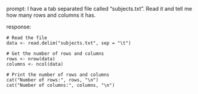 prompt:
I have a tab separated file called "subjects.txt". Read it and tell me how many rows and columns it has. 

response:
```
# Read the file
data <- read.delim("subjects.txt", sep = "\t")

# Get the number of rows and columns
rows <- nrow(data)
columns <- ncol(data)

# Print the number of rows and columns
cat("Number of rows:", rows, "\n")
cat("Number of columns:", columns, "\n")
```

